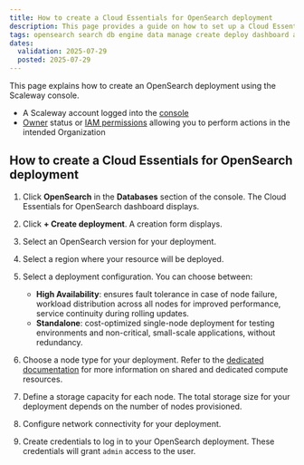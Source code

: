 ```yaml
---
title: How to create a Cloud Essentials for OpenSearch deployment
description: This page provides a guide on how to set up a Cloud Essentials for OpenSearch deployment using the Scaleway console.
tags: opensearch search db engine data manage create deploy dashboard api
dates:
  validation: 2025-07-29
  posted: 2025-07-29
---
```



This page explains how to create an OpenSearch deployment using the Scaleway console.

<Requirements />

- A Scaleway account logged into the [console](https://console.scaleway.com)
- [Owner](/iam/concepts/#owner) status or [IAM permissions](/iam/concepts/#permission) allowing you to perform actions in the intended Organization

## How to create a Cloud Essentials for OpenSearch deployment

1. Click **OpenSearch** in the **Databases** section of the console. The Cloud Essentials for OpenSearch dashboard displays.

2. Click **+ Create deployment**. A creation form displays.

3. Select an OpenSearch version for your deployment.

4. Select a region where your resource will be deployed.

5. Select a deployment configuration. You can choose between:

    - **High Availability**: ensures fault tolerance in case of node failure, workload distribution across all nodes for improved performance, service continuity during rolling updates.
    - **Standalone**: cost-optimized single-node deployment for testing environments and non-critical, small-scale applications, without redundancy.

6. Choose a node type for your deployment. Refer to the [dedicated documentation](/opensearch/reference-content/shared-vs-dedicated-resources/) for more information on shared and dedicated compute resources.

7. Define a storage capacity for each node. The total storage size for your deployment depends on the number of nodes provisioned.

8. Configure network connectivity for your deployment.

9. Create credentials to log in to your OpenSearch deployment. These credentials will grant `admin` access to the user.


